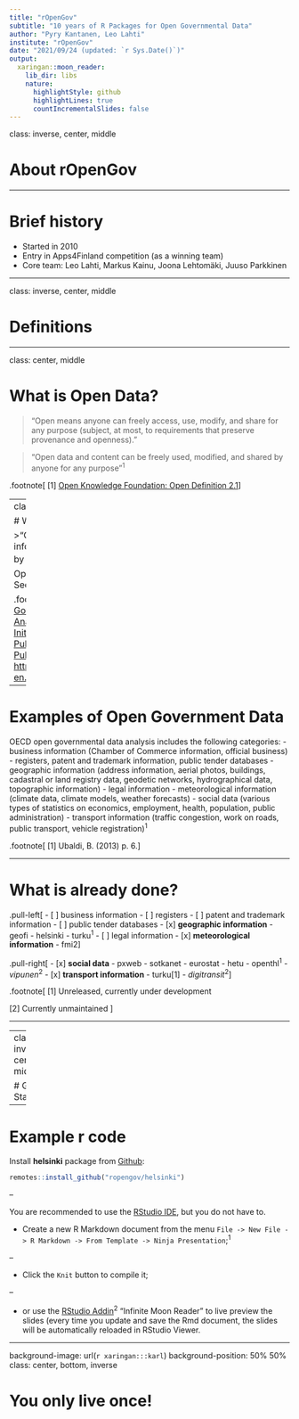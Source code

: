 ```yaml
---
title: "rOpenGov"
subtitle: "10 years of R Packages for Open Governmental Data"
author: "Pyry Kantanen, Leo Lahti"
institute: "rOpenGov"
date: "2021/09/24 (updated: `r Sys.Date()`)"
output:
  xaringan::moon_reader:
    lib_dir: libs
    nature:
      highlightStyle: github
      highlightLines: true
      countIncrementalSlides: false
---
```


class: inverse, center, middle

# About rOpenGov

---

# Brief history

- Started in 2010
- Entry in Apps4Finland competition (as a winning team)
- Core team: Leo Lahti, Markus Kainu, Joona Lehtomäki, Juuso Parkkinen

---

class: inverse, center, middle

# Definitions

---

class: center, middle

# What is Open Data?

> “Open means anyone can freely access, use, modify, and share for any purpose (subject, at most, to requirements that preserve provenance and openness).”

> “Open data and content can be freely used, modified, and shared by anyone for any purpose”<sup>1</sup>

.footnote[
[1] [Open Knowledge Foundation: Open Definition 2.1](https://opendefinition.org/od/2.1/en/)
]

---
class: center, middle

# What is Open Government Data?

>"Government data: is any data and information produced or commissioned by public bodies."<sup>1</sup>

Open Government Data: See above & See Open Data

.footnote[
[1] [Ubaldi, B. (2013), "Open Government Data: Towards Empirical Analysis of Open Government Data Initiatives", OECD Working Papers on Public Governance, No. 22, OECD Publishing, Paris, https://doi.org/10.1787/5k46bj4f03s7-en.](https://doi.org/10.1787/5k46bj4f03s7-en.)
]

---

# Examples of Open Government Data

OECD open governmental data analysis includes the following categories:
- business information (Chamber of Commerce information, official business)
- registers, patent and trademark information, public tender databases
- geographic information (address information, aerial photos, buildings, cadastral or land registry data, geodetic networks, hydrographical data, topographic information)
- legal information
- meteorological information (climate data, climate models, weather forecasts)
- social data (various types of statistics on economics, employment, health, population, public administration)
- transport information (traffic congestion, work on roads, public transport, vehicle registration)<sup>1</sup>

.footnote[
[1] Ubaldi, B. (2013) p. 6.
]

---

# What is already done?

.pull-left[
- [ ] business information
- [ ] registers
- [ ] patent and trademark information
- [ ] public tender databases
- [x] **geographic information**
  - geofi
  - helsinki
  - turku<sup>1</sup>
- [ ] legal information
- [x] **meteorological information**
  - fmi2
]

.pull-right[
- [x] **social data**
  - pxweb 
  - sotkanet
  - eurostat
  - hetu
  - openthl<sup>1</sup>
  - *vipunen*<sup>2</sup>
- [x] **transport information** 
  - turku[1]
  - *digitransit*<sup>2</sup>
]

.footnote[
[1] Unreleased, currently under development

[2] Currently unmaintained
]

---



---
class: inverse, center, middle

# Get Started

---

# Example r code

Install **helsinki** package from [Github](https://github.com/ropengov/helsinki):

```r
remotes::install_github("ropengov/helsinki")
```

--

You are recommended to use the [RStudio IDE](https://www.rstudio.com/products/rstudio/), but you do not have to.

- Create a new R Markdown document from the menu `File -> New File -> R Markdown -> From Template -> Ninja Presentation`;<sup>1</sup>

--

- Click the `Knit` button to compile it;

--

- or use the [RStudio Addin](https://rstudio.github.io/rstudioaddins/)<sup>2</sup> "Infinite Moon Reader" to live preview the slides (every time you update and save the Rmd document, the slides will be automatically reloaded in RStudio Viewer.

---
background-image: url(`r xaringan:::karl`)
background-position: 50% 50%
class: center, bottom, inverse

# You only live once!
